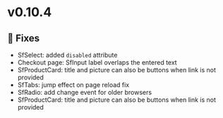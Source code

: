
<Meta title="Releases/v0.10.4 - Latest/Change log" />

# v0.10.4

## 🐛 Fixes


- SfSelect: added `disabled` attribute
- Checkout page: SfInput label overlaps the entered text
- SfProductCard: title and picture can also be buttons when link is not provided
- SfTabs: jump effect on page reload fix
- SfRadio: add change event for older browsers 
- SfProductCard: title and picture can also be buttons when link is not provided
